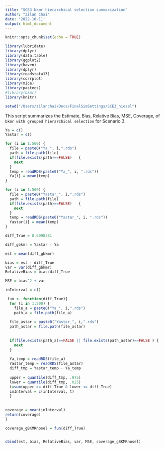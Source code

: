 ```yaml
---
title: "SCE3 bkmr hierarchical selection summarization"
author: "Zilan Chai"
date: '2022-10-11'
output: html_document
---
```


```r
knitr::opts_chunk$set(echo = TRUE)

library(lubridate)
library(dplyr)
library(data.table)
library(ggplot2) 
library(haven)
library(dplyr)
library(readstata13) 
library(corrplot)
library(mice)
library(pastecs)
#library(bkmr) 
library(knitr)
```

```r
setwd("/Users/zilanchai/Docs/FinalSimSettings/SCE3_hiesel") 
```

This script summarizes the Estimate, Bias, Relative Bias,  MSE, Coverage, of `bkmr with grouped hierarchical selection` for Scenario 3.  

```r

Ya = c()
Yastar = c()

for (i in 1:500) {
  file = paste0("Ya_", i,".rds")
  path = file.path(file)
  if(file.exists(path)==FALSE)   {
    next
  }
  temp = readRDS(paste0("Ya_", i, ".rds"))
  Ya[i] = mean(temp)
}

for (i in 1:500) {
  file = paste0("Yastar_", i,".rds")
  path = file.path(file)
  if(file.exists(path)==FALSE)   {
    next
  }
  temp = readRDS(paste0("Yastar_", i, ".rds"))
  Yastar[i] = mean(temp)
}

```


```r
diff_True = 0.6998381

diff_gbkmr = Yastar - Ya

est = mean(diff_gbkmr)

bias = est - diff_True
var = var(diff_gbkmr)
RelativeBias = bias/diff_True

MSE = bias^2 + var

inInterval = c()

 fun <- function(diff_True){
  for (i in 1:500) {
    file_a = paste0("Ya_", i,".rds")
    path_a = file.path(file_a)
  
  file_astar = paste0("Yastar_", i,".rds")
  path_astar = file.path(file_astar)
  
  
  if(file.exists(path_a)==FALSE || file.exists(path_astar)==FALSE ) { 
    next  
  }
  
  Ya_temp = readRDS(file_a)
  Yastar_temp = readRDS(file_astar)
  diff_tmp = Yastar_temp - Ya_temp 
   
  upper = quantile(diff_tmp, .975) 
  lower = quantile(diff_tmp, .025) 
  t=sum(upper >= diff_True & lower <= diff_True)
  inInterval = c(inInterval, t) 
  } 
   
   
coverage = mean(inInterval)
return(coverage)
}

coverage_gBKMRnosel = fun(diff_True)


cbind(est, bias, RelativeBias, var, MSE, coverage_gBKMRnosel)
``` 
